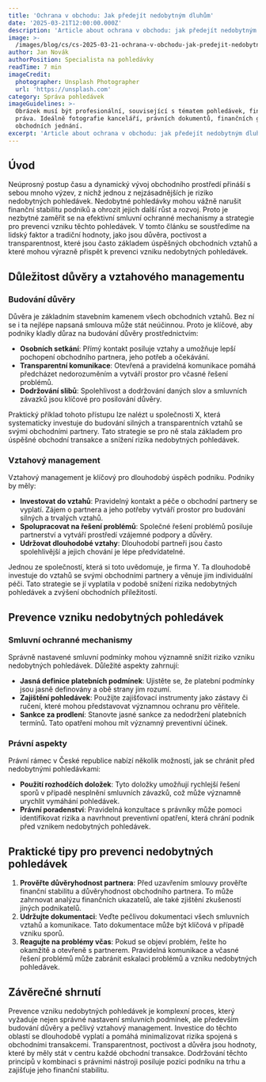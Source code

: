 ```yaml
---
title: 'Ochrana v obchodu: Jak předejít nedobytným dluhům'
date: '2025-03-21T12:00:00.000Z'
description: 'Article about ochrana v obchodu: jak předejít nedobytným dluhům'
image: >-
  /images/blog/cs/cs-2025-03-21-ochrana-v-obchodu-jak-predejit-nedobytnym-dluhum-1743103024733.jpg
author: Jan Novák
authorPosition: Specialista na pohledávky
readTime: 7 min
imageCredit:
  photographer: Unsplash Photographer
  url: 'https://unsplash.com'
category: Správa pohledávek
imageGuidelines: >-
  Obrázek musí být profesionální, související s tématem pohledávek, financí nebo
  práva. Ideálně fotografie kanceláří, právních dokumentů, finančních grafů nebo
  obchodních jednání.
excerpt: 'Article about ochrana v obchodu: jak předejít nedobytným dluhům'
---
```

## Úvod

Neúprosný postup času a dynamický vývoj obchodního prostředí přináší s sebou mnoho výzev, z nichž jednou z nejzásadnějších je riziko nedobytných pohledávek. Nedobytné pohledávky mohou vážně narušit finanční stabilitu podniků a ohrozit jejich další růst a rozvoj. Proto je nezbytné zaměřit se na efektivní smluvní ochranné mechanismy a strategie pro prevenci vzniku těchto pohledávek. V tomto článku se soustředíme na lidský faktor a tradiční hodnoty, jako jsou důvěra, poctivost a transparentnost, které jsou často základem úspěšných obchodních vztahů a které mohou výrazně přispět k prevenci vzniku nedobytných pohledávek.

## Důležitost důvěry a vztahového managementu

### Budování důvěry

Důvěra je základním stavebním kamenem všech obchodních vztahů. Bez ní se i ta nejlépe napsaná smlouva může stát neúčinnou. Proto je klíčové, aby podniky kladly důraz na budování důvěry prostřednictvím:

- **Osobních setkání**: Přímý kontakt posiluje vztahy a umožňuje lepší pochopení obchodního partnera, jeho potřeb a očekávání.
- **Transparentní komunikace**: Otevřená a pravidelná komunikace pomáhá předcházet nedorozuměním a vytváří prostor pro včasné řešení problémů.
- **Dodržování slibů**: Spolehlivost a dodržování daných slov a smluvních závazků jsou klíčové pro posilování důvěry.

Praktický příklad tohoto přístupu lze nalézt u společnosti X, která systematicky investuje do budování silných a transparentních vztahů se svými obchodními partnery. Tato strategie se pro ně stala základem pro úspěšné obchodní transakce a snížení rizika nedobytných pohledávek.

### Vztahový management

Vztahový management je klíčový pro dlouhodobý úspěch podniku. Podniky by měly:

- **Investovat do vztahů**: Pravidelný kontakt a péče o obchodní partnery se vyplatí. Zájem o partnera a jeho potřeby vytváří prostor pro budování silných a trvalých vztahů.
- **Spolupracovat na řešení problémů**: Společné řešení problémů posiluje partnerství a vytváří prostředí vzájemné podpory a důvěry.
- **Udržovat dlouhodobé vztahy**: Dlouhodobí partneři jsou často spolehlivější a jejich chování je lépe předvídatelné.

Jednou ze společností, která si toto uvědomuje, je firma Y. Ta dlouhodobě investuje do vztahů se svými obchodními partnery a věnuje jim individuální péči. Tato strategie se jí vyplatila v podobě snížení rizika nedobytných pohledávek a zvýšení obchodních příležitostí.

## Prevence vzniku nedobytných pohledávek

### Smluvní ochranné mechanismy

Správně nastavené smluvní podmínky mohou významně snížit riziko vzniku nedobytných pohledávek. Důležité aspekty zahrnují:

- **Jasná definice platebních podmínek**: Ujistěte se, že platební podmínky jsou jasně definovány a obě strany jim rozumí.
- **Zajištění pohledávek**: Použijte zajišťovací instrumenty jako zástavy či ručení, které mohou představovat významnou ochranu pro věřitele.
- **Sankce za prodlení**: Stanovte jasné sankce za nedodržení platebních termínů. Tato opatření mohou mít významný preventivní účinek.

### Právní aspekty

Právní rámec v České republice nabízí několik možností, jak se chránit před nedobytnými pohledávkami:

- **Použití rozhodčích doložek**: Tyto doložky umožňují rychlejší řešení sporů v případě nesplnění smluvních závazků, což může významně urychlit vymáhání pohledávek.
- **Právní poradenství**: Pravidelná konzultace s právníky může pomoci identifikovat rizika a navrhnout preventivní opatření, která chrání podnik před vznikem nedobytných pohledávek.

## Praktické tipy pro prevenci nedobytných pohledávek

1. **Prověřte důvěryhodnost partnera**: Před uzavřením smlouvy prověřte finanční stabilitu a důvěryhodnost obchodního partnera. To může zahrnovat analýzu finančních ukazatelů, ale také zjištění zkušeností jiných podnikatelů.
2. **Udržujte dokumentaci**: Veďte pečlivou dokumentaci všech smluvních vztahů a komunikace. Tato dokumentace může být klíčová v případě vzniku sporů.
3. **Reagujte na problémy včas**: Pokud se objeví problém, řešte ho okamžitě a otevřeně s partnerem. Pravidelná komunikace a včasné řešení problémů může zabránit eskalaci problémů a vzniku nedobytných pohledávek.

## Závěrečné shrnutí

Prevence vzniku nedobytných pohledávek je komplexní proces, který vyžaduje nejen správné nastavení smluvních podmínek, ale především budování důvěry a pečlivý vztahový management. Investice do těchto oblastí se dlouhodobě vyplatí a pomáhá minimalizovat rizika spojená s obchodními transakcemi. Transparentnost, poctivost a důvěra jsou hodnoty, které by měly stát v centru každé obchodní transakce. Dodržování těchto principů v kombinaci s právními nástroji posiluje pozici podniku na trhu a zajišťuje jeho finanční stabilitu.
